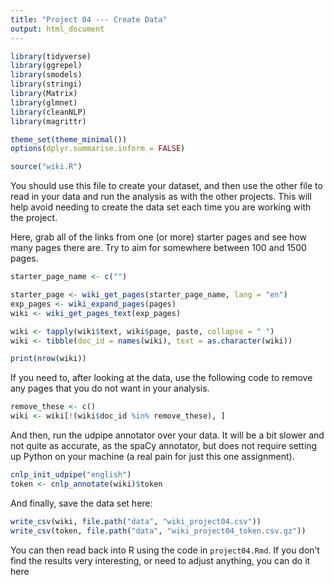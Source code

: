 ```yaml
---
title: "Project 04 --- Create Data"
output: html_document
---
```


```r
library(tidyverse)
library(ggrepel)
library(smodels)
library(stringi)
library(Matrix)
library(glmnet)
library(cleanNLP)
library(magrittr)

theme_set(theme_minimal())
options(dplyr.summarise.inform = FALSE)

source("wiki.R")
```

You should use this file to create your dataset, and then use the other file
to read in your data and run the analysis as with the other projects. This
will help avoid needing to create the data set each time you are working with
the project.

Here, grab all of the links from one (or more) starter pages and see how many
pages there are. Try to aim for somewhere between 100 and 1500 pages.

```r
starter_page_name <- c("")

starter_page <- wiki_get_pages(starter_page_name, lang = "en")
exp_pages <- wiki_expand_pages(pages)
wiki <- wiki_get_pages_text(exp_pages)

wiki <- tapply(wiki$text, wiki$page, paste, collapse = " ")
wiki <- tibble(doc_id = names(wiki), text = as.character(wiki))

print(nrow(wiki))
```

If you need to, after looking at the data, use the following code to remove
any pages that you do not want in your analysis.

```r
remove_these <- c()
wiki <- wiki[!(wiki$doc_id %in% remove_these), ]
```

And then, run the udpipe annotator over your data. It will be a bit slower
and not quite as accurate, as the spaCy annotator, but does not require setting
up Python on your machine (a real pain for just this one assignment).

```r
cnlp_init_udpipe("english")
token <- cnlp_annotate(wiki)$token
```

And finally, save the data set here:

```r
write_csv(wiki, file.path("data", "wiki_project04.csv"))
write_csv(token, file.path("data", "wiki_project04_token.csv.gz"))
```

You can then read back into R using the code in `project04.Rmd`. If you don't
find the results very interesting, or need to adjust anything, you can do it
here
